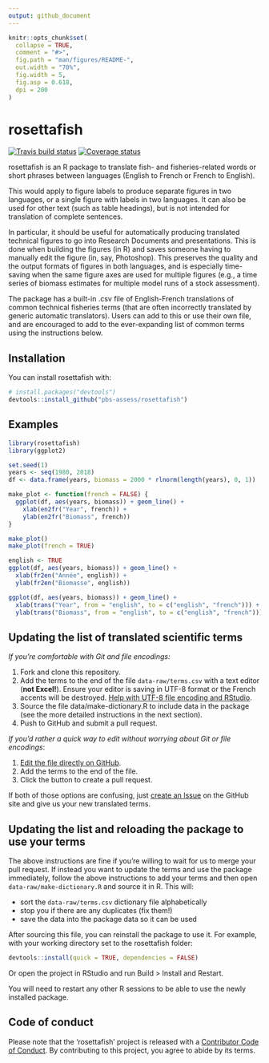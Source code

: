 ```yaml
---
output: github_document
---
```


<!-- README.md is generated from README.Rmd. Please edit that file -->

```r
knitr::opts_chunk$set(
  collapse = TRUE,
  comment = "#>",
  fig.path = "man/figures/README-",
  out.width = "70%",
  fig.width = 5,
  fig.asp = 0.618,
  dpi = 200
)
```

# rosettafish

[![Travis build status](https://travis-ci.org/pbs-assess/rosettafish.svg?branch=master)](https://travis-ci.org/pbs-assess/rosettafish)
 [![Coverage status](https://codecov.io/gh/pbs-assess/rosettafish/branch/master/graph/badge.svg)](https://codecov.io/github/pbs-assess/rosettafish?branch=master)

rosettafish is an R package to translate fish- and fisheries-related words or short phrases between languages (English to French or French to English).

This would apply to figure labels to produce separate figures in two languages, or a single figure with labels in two languages. It can also be used for other text (such as table headings), but is not intended for translation of complete sentences.

In particular, it should be useful for automatically producing translated technical figures to go into Research Documents and presentations. This is done when building the figures (in R) and saves someone having to manually edit the figure (in, say, Photoshop). This preserves the quality and the output formats of figures in both languages, and is especially time-saving when the same figure axes are used for multiple figures (e.g., a time series of biomass estimates for multiple model runs of a stock assessment).

The package has a built-in .csv file of English-French translations of common technical fisheries terms (that are often incorrectly translated by generic automatic translators). Users can add to this or use their own file, and are encouraged to add to the ever-expanding list of common terms using the instructions below.

## Installation

You can install rosettafish with:

```r
# install.packages("devtools")
devtools::install_github("pbs-assess/rosettafish")
```

## Examples

```r
library(rosettafish)
library(ggplot2)
```

```r
set.seed(1)
years <- seq(1980, 2018)
df <- data.frame(years, biomass = 2000 * rlnorm(length(years), 0, 1))
```

```r
make_plot <- function(french = FALSE) {
  ggplot(df, aes(years, biomass)) + geom_line() +
    xlab(en2fr("Year", french)) +
    ylab(en2fr("Biomass", french))
}
```

```r
make_plot()
make_plot(french = TRUE)
```

```r
english <- TRUE
ggplot(df, aes(years, biomass)) + geom_line() +
  xlab(fr2en("Année", english)) +
  ylab(fr2en("Biomasse", english))
```

```r
ggplot(df, aes(years, biomass)) + geom_line() +
  xlab(trans("Year", from = "english", to = c("english", "french"))) +
  ylab(trans("Biomass", from = "english", to = c("english", "french")))
```

## Updating the list of translated scientific terms

*If you're comfortable with Git and file encodings:*

1. Fork and clone this repository.
2. Add the terms to the end of the file `data-raw/terms.csv` with a text editor (**not Excel!**). Ensure your editor is saving in UTF-8 format or the French accents will be destroyed. [Help with UTF-8 file encoding and RStudio](https://support.rstudio.com/hc/en-us/articles/200532197-Character-Encoding).
3. Source the file data/make-dictionary.R to include data in the package (see the more detailed instructions in the next section).
4. Push to GitHub and submit a pull request.

*If you'd rather a quick way to edit without worrying about Git or file encodings*:

1. [Edit the file directly on GitHub](https://github.com/pbs-assess/rosettafish/edit/master/data-raw/terms.csv).
2. Add the terms to the end of the file.
3. Click the button to create a pull request.

If both of those options are confusing, just
[create an Issue](https://github.com/pbs-assess/rosettafish/issues/new)
on the GitHub site and give us your new translated terms.

## Updating the list and reloading the package to use your terms

The above instructions are fine if you're willing to wait for us to merge your pull request. If instead you want to update the terms and use the package immediately, follow the above instructions to add your terms and then open `data-raw/make-dictionary.R` and source it in R. This will:

- sort the `data-raw/terms.csv` dictionary file alphabetically
- stop you if there are any duplicates (fix them!)
- save the data into the package data so it can be used

After sourcing this file, you can reinstall the package to use it. For example, with your working directory set to the rosettafish folder:

```r
devtools::install(quick = TRUE, dependencies = FALSE)
```

Or open the project in RStudio and run Build > Install and Restart.

You will need to restart any other R sessions to be able to use the newly installed package.

## Code of conduct

Please note that the ‘rosettafish’ project is released with a
[Contributor Code of Conduct](.github/CODE_OF_CONDUCT.md). By
contributing to this project, you agree to abide by its terms.
